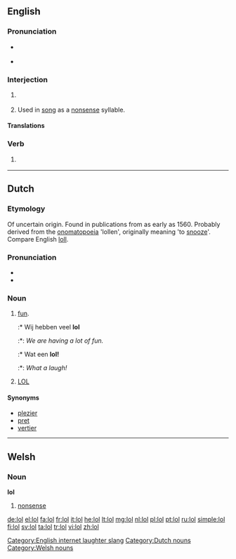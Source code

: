 {{also|LOL}}
==English==

===Pronunciation===
*{{a|UK}} {{IPA|/ɛləʊˈɛl/|/lɒl/}}
*{{a|US}} {{IPA|/ˌɛlˌoʊˈɛl/|/lɑːl/|/loʊl/|lang=mul}}

===Interjection===
{{en-interj}}

# {{Internet slang|text messaging}} {{alternative form of|LOL}}
# {{archaic}} Used in [[song]] as a [[nonsense]] syllable.

====Translations====
{{trans-see|Used to express laughter|LOL}}

===Verb===
{{en-verb|lols|loling|'''[[loled]]''', '''[[lol'd]]''' ''or'' '''[[lold]]'''}}

# {{Internet slang|text messaging|intransitive}} {{alternative form of|LOL}}

[[Category:English internet laughter slang]]


----

==Dutch==

===Etymology===
Of uncertain origin. Found in publications from as early as 1560. Probably derived from the [[onomatopoeia]] 'lollen', originally meaning 'to [[snooze]]'. Compare English [[loll]].

===Pronunciation===
* {{rhymes|ɔl|lang=nl}}
* {{IPA|lang=nl|/lɔl/}}

===Noun===
{{nl-noun|g1=f|g2=m|-|dim=lolletje}}

# [[fun]].
#:* Wij hebben veel '''lol'''
#:*: ''We are having a lot of fun.''
#:* Wat een '''lol!'''
#:*: ''What a laugh!''
# [[lol#Translingual|LOL]]

====Synonyms====
* [[plezier]]
* [[pret]]
* [[vertier]]

[[Category:Dutch nouns]]

----

==Welsh==

===Noun===
'''lol''' {{f}}

# [[nonsense]]

[[Category:Welsh nouns]]

[[de:lol]]
[[el:lol]]
[[fa:lol]]
[[fr:lol]]
[[it:lol]]
[[he:lol]]
[[lt:lol]]
[[mg:lol]]
[[nl:lol]]
[[pl:lol]]
[[pt:lol]]
[[ru:lol]]
[[simple:lol]]
[[fi:lol]]
[[sv:lol]]
[[ta:lol]]
[[tr:lol]]
[[vi:lol]]
[[zh:lol]]